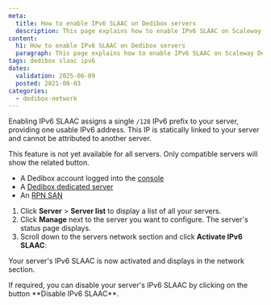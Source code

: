 ```yaml
---
meta:
  title: How to enable IPv6 SLAAC on Dedibox servers
  description: This page explains how to enable IPv6 SLAAC on Scaleway Dedibox servers.
content:
  h1: How to enable IPv6 SLAAC on Dedibox servers
  paragraph: This page explains how to enable IPv6 SLAAC on Scaleway Dedibox servers.
tags: dedibox slaac ipv6
dates:
  validation: 2025-06-09
  posted: 2021-08-03
categories:
  - dedibox-network
---
```


Enabling IPv6 SLAAC assigns a single `/128` IPv6 prefix to your server, providing one usable IPv6 address. This IP is statically linked to your server and cannot be attributed to another server.

<Message type="note">
  This feature is not yet available for all servers. Only compatible servers will show the related button.
</Message>

<Macro id="requirements" />

- A Dedibox account logged into the [console](https://console.online.net)
- A [Dedibox dedicated server](https://www.scaleway.com/en/dedibox)
- An [RPN SAN](https://www.scaleway.com/en/dedibox/storage/)

1. Click **Server** > **Server list** to display a list of all your servers.
2. Click **Manage** next to the server you want to configure. The server's status page displays.
3. Scroll down to the servers network section and click **Activate IPv6 SLAAC**:
    <Lightbox src="scaleway_ipv6_slaac.webp" width="" />

Your server's IPv6 SLAAC is now activated and displays in the network section.

<Message type="tip">
  If required, you can disable your server's IPv6 SLAAC by clicking on the button **Disable IPv6 SLAAC**.
</Message>



